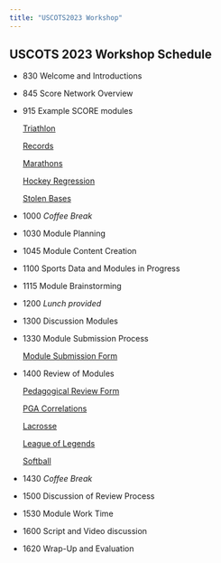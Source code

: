 ```yaml
---
title: "USCOTS2023 Workshop"
---
```


## USCOTS 2023 Workshop Schedule

* 830  	Welcome and Introductions

* 845 	Score Network Overview  

* 915 	Example SCORE modules

  [Triathlon](https://isle.stat.cmu.edu/SCORE/ironman_triathlon/)

  [Records](https://isle.stat.cmu.edu/SCORE/Unbreakable_Records_Baseball_Hits/)

  [Marathons](https://isle.stat.cmu.edu/SCORE/Marathons_SCORE_Template/)
  
  [Hockey Regression](https://isle.stat.cmu.edu/SCORE/NHLShots/)
  
  [Stolen Bases](https://isle.stat.cmu.edu/SCORE/stolen-bases-module/)


* 1000  _Coffee Break_

* 1030 	Module Planning

* 1045  Module Content Creation 

* 1100  Sports Data and Modules in Progress

* 1115  Module Brainstorming

* 1200  _Lunch provided_

* 1300  Discussion Modules

* 1330  Module Submission Process
  
  [Module Submission Form](https://docs.google.com/forms/d/e/1FAIpQLScvIGzM_Q66D1XHApMPY8Cfq3TRCT7MfQsbg6rUM8sO8jKNeg/viewform)

* 1400  Review of Modules
  
  [Pedagogical Review Form ](https://forms.gle/yFux4dEkUQstSMfa7)
  
  [PGA Correlations ](https://isle.stat.cmu.edu/SCORE/PGA_drive_putt)
  
  [Lacrosse](https://isle.stat.cmu.edu/SCORE/lacrosse_nll_vs_pll)
  
  [League of Legends](https://isle.stat.cmu.edu/SCORE/league_of_legends/)

  [Softball](https://isle.stat.cmu.edu/SCORE/softball_merging_tables/)


* 1430  _Coffee Break_

* 1500  Discussion of Review Process

* 1530  Module Work Time

* 1600  Script and Video discussion

* 1620  Wrap-Up and Evaluation



